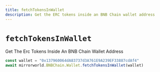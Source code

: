 ```yaml
---
title: fetchTokensInWallet
description: Get the ERC tokens inside an BNB Chain wallet address
---
```


# `fetchTokensInWallet`

Get The Erc Tokens Inside An BNB Chain Wallet Address

```ts
const wallet = "0x137960064dA83737d3A761E9A239EF33887cdAf4"
await mirrorworld.BNBChain.Wallet.fetchTokensInWallet(wallet)
```
